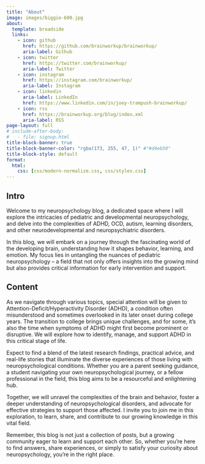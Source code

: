 ```yaml
---
title: "About"
image: images/biggie-600.jpg
about:
  template: broadside
  links:
    - icon: github
      href: https://github.com/brainworkup/brainworkup/
      aria-label: Github
    - icon: twitter
      href: https://twitter.com/brainworkup/
      aria-label: Twitter
    - icon: instagram
      href: https://instagram.com/brainworkup/
      aria-label: Instagram
    - icon: linkedin
      aria-label: LinkedIn
      href: https://www.linkedin.com/in/joey-trampush-brainworkup/
    - icon: rss
      href: https://brainworkup.org/blog/index.xml
      aria-label: RSS
page-layout: full
# include-after-body:
#   - file: signup.html
title-block-banner: true
title-block-banner-color: "rgba(173, 255, 47, 1)" #"#d4eb50"
title-block-style: default
format:
  html:
    css: [css/modern-normalize.css, css/styles.css]
---
```


## Intro

Welcome to my neuropsychology blog, a dedicated space where I will explore the
intricacies of pediatric and developmental neuropsychology, and delve into the
complexities of ADHD, OCD, autism, learning disorders, and other neurodevelopmental
and neuropsychiatric disorders.

In this blog, we will embark on a journey through the fascinating world of the developing brain, understanding how it shapes behavior, learning, and emotion. My focus lies in untangling the nuances of pediatric neuropsychology – a field that not only offers insights into the growing mind but also provides critical information for early intervention and support.

## Content

As we navigate through various topics, special attention will be given to Attention-Deficit/Hyperactivity Disorder (ADHD), a condition often misunderstood and sometimes overlooked in its later onset during college years. The transition to college brings unique challenges, and for some, it's also the time when symptoms of ADHD might first become prominent or disruptive. We will explore how to identify, manage, and support ADHD in this critical stage of life.

Expect to find a blend of the latest research findings, practical advice, and real-life stories that illuminate the diverse experiences of those living with neuropsychological conditions. Whether you are a parent seeking guidance, a student navigating your own neuropsychological journey, or a fellow professional in the field, this blog aims to be a resourceful and enlightening hub.

Together, we will unravel the complexities of the brain and behavior, foster a deeper understanding of neuropsychological disorders, and advocate for effective strategies to support those affected. I invite you to join me in this exploration, to learn, share, and contribute to our growing knowledge in this vital field.

Remember, this blog is not just a collection of posts, but a growing community eager to learn and support each other. So, whether you're here to find answers, share experiences, or simply to satisfy your curiosity about neuropsychology, you're in the right place.




